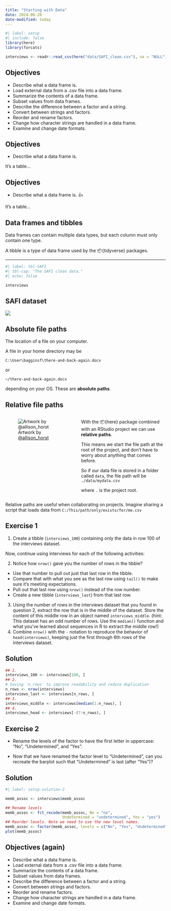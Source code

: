 ```yaml
---
title: "Starting with Data"
date: 2024-06-20
date-modified: today
---
```


```r
#| label: setup
#| include: false
library(here)
library(forcats)

interviews <- readr::read_csv(here("data/SAFI_clean.csv"), na = "NULL")
```

## Objectives {auto-animate="true"}

- Describe what a data frame is.
- Load external data from a .csv file into a data frame.
- Summarize the contents of a data frame.
- Subset values from data frames.
- Describe the difference between a factor and a string.
- Convert between strings and factors.
- Reorder and rename factors.
- Change how character strings are handled in a data frame.
- Examine and change date formats.


## Objectives {auto-animate="true" .center}

- Describe what a data frame is.

[It's a table...]{.fragment}

## Objectives {.center}

- Describe what a data frame is. [👍]{.fragment}

It's a table...

## Data frames and tibbles {.center}

Data frames can contain multiple data types, but each column must only contain
one type.

A tibble is a type of data frame used by the 📦{tidyverse} packages.

---

```r
#| label: tbl-SAFI
#| tbl-cap: "The SAFI clean data."
#| echo: false

interviews
```


## SAFI dataset

![](img/SAFI-columns.png)

## Absolute file paths {.center}

The location of a file on your computer.

A file in your home directory may be

`C:\User\bagginsf\there-and-back-again.docx`

or

`~/there-and-back-again.docx`

depending on your OS. These are **absolute paths**.

## Relative file paths {.smaller}

:::: {.columns}

:::{.column width="45%"}
![Artwork by [@allison_horst](https://twitter.com/allison_horst)](https://cdn.myportfolio.com/45214904-6a61-4e23-98d6-b140f8654a40/57457fc3-1d2d-4a3b-a9b7-f0b62e418cd5_rw_1920.png?h=e0721f766fc8f031edeb67f7f8024595){fig-alt='A cartoon showing two paths side-by-side. On the left is a scary spooky forest, with spiderwebs and gnarled trees, with file paths written on the branches like “~/mmm/nope.csv” and “setwd(“/haha/good/luck/”), with a scared looking cute fuzzy monster running out of it. On the right is a bright, colorful path with flowers, rainbow and sunshine, with signs saying “here!” and “it’s all right here!” A monster facing away from us in a backpack and walking stick is looking toward the right path. Stylized text reads “here: find your path.”'}
:::
::: {.column width="55%"}
With the 📦{here} package combined with an RStudio project we can use **relative paths**.

This means we start the file path at the root of the project, and don't have to
worry about anything that comes before.

So if our data file is stored in a folder called `data`, the file path will be
`./data/mydata.csv`

where `.` is the project root.

:::
::::

::: {.callout-important}
Relative paths are useful when collaborating on projects. Imagine sharing a
script that loads data from `C:/This/path/only/exists/for/me.csv`
:::

## Exercise 1 {.inverse .smaller .scrollable}


1. Create a tibble (`interviews_100`) containing only the data in row 100 of the interviews dataset.

Now, continue using interviews for each of the following activities:

2. Notice how `nrow()` gave you the number of rows in the tibble?
  - Use that number to pull out just that last row in the tibble.
  - Compare that with what you see as the last row using `tail()` to make sure it’s meeting expectations.
  - Pull out that last row using `nrow()` instead of the row number.
  - Create a new tibble (`interviews_last`) from that last row.
3. Using the number of rows in the interviews dataset that you found in question 2, extract the row that is in the middle of the dataset. Store the content of this middle row in an object named `interviews_middle`. (hint: This dataset has an odd number of rows. Use the `median()` function and what you’ve learned about sequences in R to extract the middle row!)
4. Combine `nrow()` with the `-` notation to reproduce the behavior of `head(interviews)`, keeping just the first through 6th rows of the interviews dataset.

## Solution {.center}

```r
## 1.
interviews_100 <- interviews[100, ]
## 2.
# Saving `n_rows` to improve readability and reduce duplication
n_rows <- nrow(interviews)
interviews_last <- interviews[n_rows, ]
## 3.
interviews_middle <- interviews[median(1:n_rows), ]
## 4.
interviews_head <- interviews[-(7:n_rows), ]
```


## Exercise 2 {.inverse .center}

- Rename the levels of the factor to have the first letter in uppercase: "No", "Undetermined", and "Yes".

- Now that we have renamed the factor level to "Undetermined", can you recreate the barplot such that "Undetermined" is last (after "Yes")?


## Solution {.inverse .center}

```r
#| label: setup-solution-2

memb_assoc <- interviews$memb_assoc
```


```r
## Rename levels
memb_assoc <- fct_recode(memb_assoc, No = "no",
                         Undetermined = "undetermined", Yes = "yes")
## Reorder levels. Note we need to use the new level names.
memb_assoc <- factor(memb_assoc, levels = c("No", "Yes", "Undetermined"))
plot(memb_assoc)
```

## Objectives (again)

- Describe what a data frame is.
- Load external data from a .csv file into a data frame.
- Summarize the contents of a data frame.
- Subset values from data frames.
- Describe the difference between a factor and a string.
- Convert between strings and factors.
- Reorder and rename factors.
- Change how character strings are handled in a data frame.
- Examine and change date formats.

